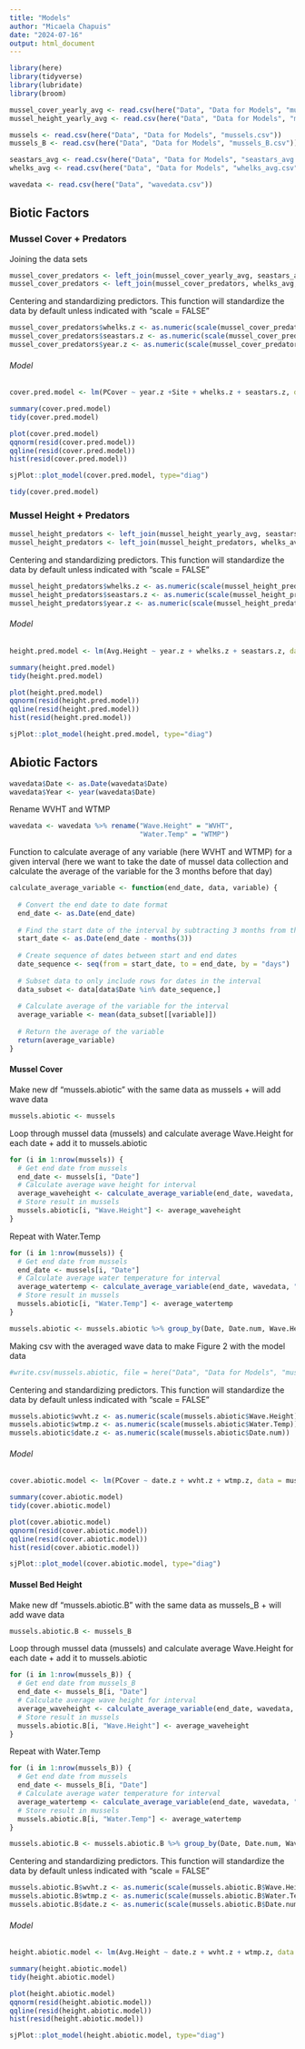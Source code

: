 ```yaml
---
title: "Models"
author: "Micaela Chapuis"
date: "2024-07-16"
output: html_document
---
```


```r
library(here)
library(tidyverse)
library(lubridate)
library(broom)
```

```r
mussel_cover_yearly_avg <- read.csv(here("Data", "Data for Models", "mussel_cover_yearly_avg.csv"))
mussel_height_yearly_avg <- read.csv(here("Data", "Data for Models", "mussel_height_yearly_avg.csv"))

mussels <- read.csv(here("Data", "Data for Models", "mussels.csv"))
mussels_B <- read.csv(here("Data", "Data for Models", "mussels_B.csv"))

seastars_avg <- read.csv(here("Data", "Data for Models", "seastars_avg.csv"))
whelks_avg <- read.csv(here("Data", "Data for Models", "whelks_avg.csv"))

wavedata <- read.csv(here("Data", "wavedata.csv"))
```



## Biotic Factors
### Mussel Cover + Predators

Joining the data sets
```r
mussel_cover_predators <- left_join(mussel_cover_yearly_avg, seastars_avg, by=c("Year", "Site"))
mussel_cover_predators <- left_join(mussel_cover_predators, whelks_avg, by=c("Year", "Site"))
```

Centering and standardizing predictors. This function will standardize the data by default unless indicated with "scale = FALSE"
```r
mussel_cover_predators$whelks.z <- as.numeric(scale(mussel_cover_predators$Num.Whelks))
mussel_cover_predators$seastars.z <- as.numeric(scale(mussel_cover_predators$Num.Seastars))
mussel_cover_predators$year.z <- as.numeric(scale(mussel_cover_predators$Year))
```

###### Model
```r
cover.pred.model <- lm(PCover ~ year.z +Site + whelks.z + seastars.z, data = mussel_cover_predators)

summary(cover.pred.model)
tidy(cover.pred.model)
```

```r
plot(cover.pred.model)
qqnorm(resid(cover.pred.model))
qqline(resid(cover.pred.model))
hist(resid(cover.pred.model))

sjPlot::plot_model(cover.pred.model, type="diag")

tidy(cover.pred.model)
```


### Mussel Height + Predators

```r
mussel_height_predators <- left_join(mussel_height_yearly_avg, seastars_avg, by=c("Year", "Site"))
mussel_height_predators <- left_join(mussel_height_predators, whelks_avg, by=c("Year", "Site"))
```

Centering and standardizing predictors. This function will standardize the data by default unless indicated with "scale = FALSE"
```r
mussel_height_predators$whelks.z <- as.numeric(scale(mussel_height_predators$Num.Whelks))
mussel_height_predators$seastars.z <- as.numeric(scale(mussel_height_predators$Num.Seastars))
mussel_height_predators$year.z <- as.numeric(scale(mussel_height_predators$Year))
```

###### Model
```r
height.pred.model <- lm(Avg.Height ~ year.z + whelks.z + seastars.z, data = mussel_height_predators)

summary(height.pred.model)
tidy(height.pred.model)
```


```r
plot(height.pred.model) 
qqnorm(resid(height.pred.model))
qqline(resid(height.pred.model))
hist(resid(height.pred.model))

sjPlot::plot_model(height.pred.model, type="diag")

```


## Abiotic Factors
```r
wavedata$Date <- as.Date(wavedata$Date)
wavedata$Year <- year(wavedata$Date)
```

Rename WVHT and WTMP
```r
wavedata <- wavedata %>% rename("Wave.Height" = "WVHT",
                                "Water.Temp" = "WTMP")
```


Function to calculate average of any variable (here WVHT and WTMP) for a given interval (here we want to take the date of mussel data collection and calculate the average of the variable for the 3 months before that day)

```r

calculate_average_variable <- function(end_date, data, variable) {
  
  # Convert the end date to date format
  end_date <- as.Date(end_date)
  
  # Find the start date of the interval by subtracting 3 months from the end date
  start_date <- as.Date(end_date - months(3))
  
  # Create sequence of dates between start and end dates
  date_sequence <- seq(from = start_date, to = end_date, by = "days")
  
  # Subset data to only include rows for dates in the interval
  data_subset <- data[data$Date %in% date_sequence,]
  
  # Calculate average of the variable for the interval
  average_variable <- mean(data_subset[[variable]])
  
  # Return the average of the variable
  return(average_variable)
}
```


#### Mussel Cover

Make new df "mussels.abiotic" with the same data as mussels + will add wave data

```r
mussels.abiotic <- mussels
```

Loop through mussel data (mussels) and calculate average Wave.Height for each date + add it to mussels.abiotic

```r
for (i in 1:nrow(mussels)) {
  # Get end date from mussels
  end_date <- mussels[i, "Date"]
  # Calculate average wave height for interval
  average_waveheight <- calculate_average_variable(end_date, wavedata, "Wave.Height")
  # Store result in mussels
  mussels.abiotic[i, "Wave.Height"] <- average_waveheight
}
```

Repeat with Water.Temp

```r
for (i in 1:nrow(mussels)) {
  # Get end date from mussels
  end_date <- mussels[i, "Date"]
  # Calculate average water temperature for interval
  average_watertemp <- calculate_average_variable(end_date, wavedata, "Water.Temp")
  # Store result in mussels
  mussels.abiotic[i, "Water.Temp"] <- average_watertemp
}
```

```r
mussels.abiotic <- mussels.abiotic %>% group_by(Date, Date.num, Wave.Height, Water.Temp) %>% summarize(PCover = mean(PCover))
```

Making csv with the averaged wave data to make Figure 2 with the model data
```r
#write.csv(mussels.abiotic, file = here("Data", "Data for Models", "mussels.abiotic.csv"), row.names = FALSE)  #to use in NOAA_Wave_Data script
```


Centering and standardizing predictors. This function will standardize the data by default unless indicated with "scale = FALSE"
```r
mussels.abiotic$wvht.z <- as.numeric(scale(mussels.abiotic$Wave.Height))
mussels.abiotic$wtmp.z <- as.numeric(scale(mussels.abiotic$Water.Temp))
mussels.abiotic$date.z <- as.numeric(scale(mussels.abiotic$Date.num))
```


###### Model
```r
cover.abiotic.model <- lm(PCover ~ date.z + wvht.z + wtmp.z, data = mussels.abiotic)

summary(cover.abiotic.model)
tidy(cover.abiotic.model)
```


```r
plot(cover.abiotic.model)
qqnorm(resid(cover.abiotic.model))
qqline(resid(cover.abiotic.model))
hist(resid(cover.abiotic.model))

sjPlot::plot_model(cover.abiotic.model, type="diag")
```

#### Mussel Bed Height

Make new df "mussels.abiotic.B" with the same data as mussels_B + will add wave data

```r
mussels.abiotic.B <- mussels_B
```

Loop through mussel data (mussels) and calculate average Wave.Height for each date + add it to mussels.abiotic

```r
for (i in 1:nrow(mussels_B)) {
  # Get end date from mussels_B
  end_date <- mussels_B[i, "Date"]
  # Calculate average wave height for interval
  average_waveheight <- calculate_average_variable(end_date, wavedata, "Wave.Height")
  # Store result in mussels
  mussels.abiotic.B[i, "Wave.Height"] <- average_waveheight
}
```

Repeat with Water.Temp

```r
for (i in 1:nrow(mussels_B)) {
  # Get end date from mussels
  end_date <- mussels_B[i, "Date"]
  # Calculate average water temperature for interval
  average_watertemp <- calculate_average_variable(end_date, wavedata, "Water.Temp")
  # Store result in mussels
  mussels.abiotic.B[i, "Water.Temp"] <- average_watertemp
}
```

```r
mussels.abiotic.B <- mussels.abiotic.B %>% group_by(Date, Date.num, Wave.Height, Water.Temp) %>% summarize(Avg.Height = mean(Avg.Height))
```

Centering and standardizing predictors. This function will standardize the data by default unless indicated with "scale = FALSE"
```r
mussels.abiotic.B$wvht.z <- as.numeric(scale(mussels.abiotic.B$Wave.Height))
mussels.abiotic.B$wtmp.z <- as.numeric(scale(mussels.abiotic.B$Water.Temp))
mussels.abiotic.B$date.z <- as.numeric(scale(mussels.abiotic.B$Date.num))
```

###### Model
```r
height.abiotic.model <- lm(Avg.Height ~ date.z + wvht.z + wtmp.z, data = mussels.abiotic.B)

summary(height.abiotic.model)
tidy(height.abiotic.model)
```


```r
plot(height.abiotic.model)
qqnorm(resid(height.abiotic.model))
qqline(resid(height.abiotic.model))
hist(resid(height.abiotic.model))

sjPlot::plot_model(height.abiotic.model, type="diag")
```



